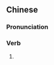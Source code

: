 {{also|构不着}}
==Chinese==
{{zh-forms|s=构不着|type=12}}

===Pronunciation===
{{zh-pron
|m=gòubuzháo
|cat=v
}}

===Verb===
{{zh-verb}}

# {{alternative form of|夠不著|lang=zh}}